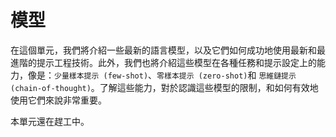 # 模型


在這個單元，我們將介紹一些最新的語言模型，以及它們如何成功地使用最新和最進階的提示工程技術。此外，我們也將介紹這些模型在各種任務和提示設定上的能力，像是：`少量樣本提示 (few-shot)`、`零樣本提示 (zero-shot)`和 `思維鏈提示 (chain-of-thought)`。了解這些能力，對於認識這些模型的限制，和如何有效地使用它們來說非常重要。

<Callout emoji="⚠️">
  本單元還在趕工中。
</Callout>
